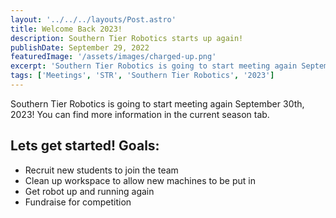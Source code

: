 ---
layout: '../../../layouts/Post.astro'
title: Welcome Back 2023!
description: Southern Tier Robotics starts up again!
publishDate: September 29, 2022
featuredImage: '/assets/images/charged-up.png'
excerpt: 'Southern Tier Robotics is going to start meeting again September 30th, 2023!'
tags: ['Meetings', 'STR', 'Southern Tier Robotics', '2023']
---

Southern Tier Robotics is going to start meeting again September 30th, 2023! You can find more information in the current season tab.

## Lets get started! Goals:

- Recruit new students to join the team
- Clean up workspace to allow new machines to be put in
- Get robot up and running again
- Fundraise for competition